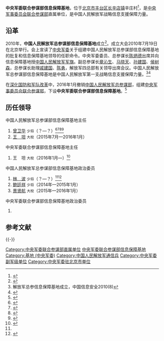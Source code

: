 {{Infobox PRCG
|color = darkgreen
|机构名称 = {{nowrap|中央军委联合参谋部}}<br />信息保障基地
|上级机构 = [[中央军事委员会联合参谋部|中央军事委员会联合参谋部]]
|机构类型 = 中央军委联合参谋部直属单位
|军事级别 = 副军级|nocat
|标志1 = China Emblem PLA.svg
|标志1说明 = [[中国人民解放军军徽|中国人民解放军军徽]]
|职位1 = 主任
|人员1 = [[王坦_(解放军)|王坦]]
|衔级1 = 大校
|职位2 = 
|人员2 =
|衔级2 = 
|职位3 = 
|人员3 =
|职位4 = 
|人员4 =
|地址1 = [[北京市|北京市]][[丰台区|丰台区]][[长辛店镇|长辛店镇]]辛庄村
|成立时间 = 
}}

'''中央军委联合参谋部信息保障基地'''，位于[[北京市|北京市]][[丰台区|丰台区]][[长辛店镇|长辛店镇]]辛庄村<ref>{{Cite web|title=总参信息保障基地项目拆除招标公告|url=https://www.bidcenter.com.cn/newscontent-10768370-1.html|accessdate=2019-08-19|date=2012-08-22|publisher=采招网|archive-date=2019-08-19|archive-url=https://web.archive.org/web/20190819091252/https://www.bidcenter.com.cn/newscontent-10768370-1.html|dead-url=no}}</ref>，是[[中央军事委员会联合参谋部|中央军事委员会联合参谋部]]直属单位，是中国人民解放军战略信息支援保障力量。

== 沿革 ==
2010年，'''中国人民解放军总参谋部信息保障基地'''成立<ref>{{Cite web|title=总参谋部信息保障基地成立|url=http://v.iqilu.com/2010/07/21/2952498.shtml|accessdate=2019-08-19|date=2010-07-21|publisher=齐鲁网|archive-date=2016-10-18|archive-url=https://web.archive.org/web/20161018220527/http://v.iqilu.com/2010/07/21/2952498.shtml|dead-url=no}}</ref>。成立大会2010年7月19日在北京举行。会上宣读了[[中央军事委员会|中央军委]]关于组建中国人民解放军总参谋部信息保障基地的批复和信息保障基地领导的任职命令。中央军委委员、总参谋长[[陈炳德|陈炳德]]出席并向信息保障基地授[[中国人民解放军军旗|中国人民解放军军旗]]。副总参谋长[[章沁生|章沁生]]、[[马晓天|马晓天]]、[[孙建国_(1952年)|孙建国]]、[[侯树森|侯树森]]，总参谋长助理[[戚建国|戚建国]]、[[陈勇|陈勇]]，解放军四总部有关领导出席会议。中国人民解放军总参谋部信息保障基地是中国人民解放军第一支战略信息支援保障力量。<ref>解放军总参信息保障基地成立，中国信息安全2010(8)</ref><ref>{{Cite web |url=http://news.xinhuanet.com/mil/2010-07/20/content_13886022.htm |title=解放军首支战略信息支援保障力量建成，新华网，2010-07-20 |accessdate=2016-10-15 |archive-date=2010-08-24 |archive-url=https://web.archive.org/web/20100824112638/http://news.xinhuanet.com/mil/2010-07/20/content_13886022.htm |dead-url=no }}</ref>

在[[深化国防和军队改革|深化国防和军队改革]]中，2016年1月撤销[[中国人民解放军总参谋部|中国人民解放军总参谋部]]，组建[[中央军事委员会联合参谋部|中央军事委员会联合参谋部]]，下设'''中央军委联合参谋部信息保障基地'''。<ref>{{Cite web|title=全军信息攻防演练 红方厨师击退蓝方电子进攻|url=http://military.cnr.cn/gz/20160412/t20160412_521849669.html|accessdate=2019-08-19|date=2016-04-12|publisher=央广网|archive-date=2017-09-05|archive-url=https://web.archive.org/web/20170905010349/http://military.cnr.cn/gz/20160412/t20160412_521849669.html|dead-url=no}}</ref>

== 历任领导 ==
{{col-begin}}
{{col-2}}
; 中国人民解放军总参谋部信息保障基地主任
# [[曾卫华|曾卫华]] <small>少将</small>（？—？）<ref>{{Cite web|title=总参某信息保障基地十八大精神网上学习平台精彩撷萃|url=http://www.china.com.cn/guoqing/zwxx/2013-01/05/content_27591972.htm|accessdate=2019-08-29|date=2013-01-05|publisher=中国网|archive-date=2016-10-18|archive-url=https://web.archive.org/web/20161018214055/http://www.china.com.cn/guoqing/zwxx/2013-01/05/content_27591972.htm|dead-url=no}}</ref><ref name=sdzc>{{Cite web|title=军民携手迎盛世 锣鼓喧天闹元宵|url=http://www.beijing.gov.cn/zfzx/qxrd/ftq/t1227496.htm|accessdate=2019-08-29|date=2013-02-25|publisher=首都之窗|archiveurl=https://web.archive.org/web/20161018211739/http://www.beijing.gov.cn/zfzx/qxrd/ftq/t1227496.htm|archivedate=2016-10-18|dead-url=no}}</ref><ref>{{Cite web |url=http://news.xinhuanet.com/mil/2009-10/09/content_12060622.htm |title=信息化建设领军人——济南军区通信部部长曾卫华，新华网，2009-10-09 |accessdate=2016-10-15 |archive-date=2016-10-18 |archive-url=https://web.archive.org/web/20161018205022/http://news.xinhuanet.com/mil/2009-10/09/content_12060622.htm |dead-url=no }}</ref><ref>{{Cite web|title=我军信息支援保障力量举行首届军事训练大比武|url=http://www.china.com.cn/guoqing/zwxx/2012-10/22/content_26868589.htm|accessdate=2019-08-29|date=2012-10-22|publisher=中国网|archive-date=2016-10-18|archive-url=https://web.archive.org/web/20161018204806/http://www.china.com.cn/guoqing/zwxx/2012-10/22/content_26868589.htm|dead-url=no}}</ref>
# [[王坦_(解放军)|王　坦]] <small>大校</small>（2015年7月—2016年1月）

; 中央军委联合参谋部信息保障基地主任
# 王　坦 <small>大校</small>（2016年1月—）<ref>{{Cite web |url=http://www.81.cn/jfjbmap/content/2016-06/12/content_147342.htm |title=创新挖潜实现“减量发展”，中国军网，2016-06-12 |accessdate=2016-10-15 |archive-date=2016-10-19 |archive-url=https://web.archive.org/web/20161019010555/http://www.81.cn/jfjbmap/content/2016-06/12/content_147342.htm |dead-url=no }}</ref>
{{col-2}}

; 中国人民解放军总参谋部信息保障基地政治委员
# [[林波|林　波]] <small>少将</small>（？—？）<ref name=sdzc/><ref>{{Cite web |url=http://mil.news.sina.com.cn/2012-12-25/0440710657.html |title=让“正能量”在信息江河中流淌，新浪，2012-12-25 |accessdate=2016-10-15 |archive-date=2019-05-12 |archive-url=https://web.archive.org/web/20190512171623/http://mil.news.sina.com.cn/2012-12-25/0440710657.html |dead-url=no }}</ref>
# [[鲍廷祥|鲍廷祥]] <small>少将</small>（2014年—2015年1月）
# [[景贤航|景贤航]] <small>大校</small>（2015年—2016年1月）

; 中央军委联合参谋部信息保障基地政治委员
# 
{{col-end}}

== 参考文献 ==
{{Reflist}}

{{-}}
{{中央军委|属}}

[[Category:中央军委联合参谋部直属单位|Category:中央军委联合参谋部直属单位]]
[[Category:中央军委联合参谋部信息保障基地|]]
[[Category:基地_(中央军委)|Category:基地 (中央军委)]]
[[Category:中国人民解放军通信兵|Category:中国人民解放军通信兵]]
[[Category:中央军委副军级单位|Category:中央军委副军级单位]]
[[Category:中央军委驻北京市单位|Category:中央军委驻北京市单位]]